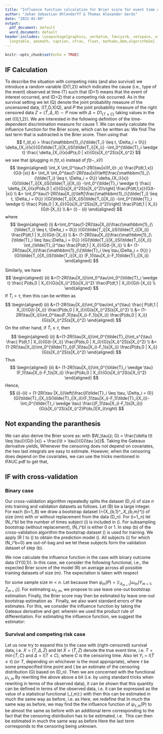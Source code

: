 ```yaml
---
title: "Influence function calculation for Brier score for event time data"
author: "Johan Sebastian Ohlendorff & Thomas Alexander Gerds"
date: "2022-01-09"
output:
  pdf_document: default
  word_document: default
header-includes: \usepackage{graphicx, verbatim, fancyvrb, setspace, xspace, colortbl,
  longtable, amsmath, caption, xfrac, float, mathabx,bbm,algorithm2e}
---
```




\newcommand{\Xj}{\ensuremath{X^{\prime}}}
\newcommand{\xj}{\ensuremath{x^{\prime}}}
\newcommand{\AUC}{\ensuremath{\operatorname{AUC}}}
\newcommand{\Brier}{\ensuremath{\operatorname{Brier}}}
\newcommand{\survtau}{\ensuremath{\tilde S(\tau)}}
\newcommand{\hatsurvtau}{\ensuremath{\hat{\tilde{S}}(\tau)}}
\newcommand{\Htau}{\ensuremath{H(\tau)}}
\newcommand{\hatHtau}{\ensuremath{\hat H^{(i)}(\tau)}}

\newcommand{\Utau}{\ensuremath{U(\tau)}}
\newcommand{\hatUtau}{\ensuremath{\hat U^{(i)}(\tau)}}
\newcommand{\Vtau}{\ensuremath{V(\tau)}}
\newcommand{\hatVtau}{\ensuremath{\hat V^{(i)}(\tau)}}
\newcommand{\Wtau}{\ensuremath{W(\tau)}}
\newcommand{\hatWtau}{\ensuremath{\hat W^{(i)}(\tau)}}
\newcommand{\margprob}{\ensuremath{F}}
\newcommand{\hatmargprob}{\ensuremath{\hat{F}}}
\newcommand{\Zi}{\ensuremath{Z_i}}
\newcommand{\emp}{\ensuremath{I\negthickspace P_n}}
\newcommand{\ifauc}{\ensuremath{\mathrm{IF}_{\mathrm{AUC}}}}
\newcommand{\hatifauc}{\ensuremath{\mathrm{\widehat{IF}}_{\mathrm{AUC}}}}
\newcommand{\ifnu}{\ensuremath{\mathrm{IF}_{\nu}}}
\newcommand{\ifnuc}{\ensuremath{\mathrm{IF}^1_{\nu}}}
\newcommand{\hatifnu}{\ensuremath{\mathrm{\widehat{IF}}_{\nu}}}
\newcommand{\hatifnuc}{\ensuremath{\mathrm{\widehat{IF}}^1_{\nu}}}
\newcommand{\ifmu}{\ensuremath{\mathrm{IF}_{\mu}}}
\newcommand{\hatifmu}{\ensuremath{\mathrm{\widehat{IF}}_{\mu}}}
\newcommand{\ifmuc}{\ensuremath{\mathrm{IF}^1_{\mu}}}
\newcommand{\hatifmuc}{\ensuremath{\mathrm{\widehat{IF}}^1_{\mu}}}

<!-- for use with Rikkes paper -->
\newcommand{\AUCO}{\hat{\theta}^{(1,1)}_{\tau,m}}
\newcommand{\auc}{\widehat{\text{auc}}}
\newcommand{\aucO}{\theta_{\tau,m}}
\newcommand{\D}{\mathrm{d}}
\newcommand{\Db}{D^*_{m,b}}
\newcommand{\E}{\mathbb{E}}
\renewcommand{\G}{\hat G_n}
\newcommand{\g}{\hat{\mathbb{G}}}
\newcommand{\II}{\mathcal{I}}
\newcommand{\I}[1]{\II_{\{#1\}}}
\newcommand{\Ibi}{\I{N_i^b=0}}
\newcommand{\Ibj}{\I{N_j^b=0}}
\newcommand{\Ibk}{\I{N_k^b=0}}
\newcommand{\IC}{\text{IF}}
\newcommand{\Isi}{\I{N_i=0}}
\newcommand{\LL}{\{\I{\T_{m+1}\leq \tau}-\R(Z_{m+1})\}^2}
\newcommand{\Lbi}{\{\I{\T_i\leq \tau}-\Rb(Z_i)\}^2}
\newcommand{\Li}{\{\I{\T_i\leq \tau}-\R(Z_i)\}^2}
\newcommand{\Lj}{\{\I{\T_j\leq \tau}-\R(Z_j)\}^2}
\newcommand{\loo}{leave-one-out bootstrap }
\newcommand{\lpo}{leave-pair-out bootstrap }
\newcommand{\Lt}{\ensuremath{L_t}}
\newcommand{\M}{\ensuremath{\omega_{\tau,m}}}
\newcommand{\m}{\hat{\omega}^{(1)}_{\tau,m}}
\newcommand{\mbin}{\hat{\omega}^{(1)}_{m}}
\newcommand{\MU}{\ensuremath{\hat{\mu}^{(1)}_{\tau,m}}}
\newcommand{\p}{\ensuremath{\P_n}}
\newcommand{\PSI}{\ensuremath{\hat{\psi}^{(1)}_{m}}}
\renewcommand{\P}{\ensuremath{\mathrm{P}}}
\newcommand{\PEK}{\ensuremath{P_{\epsilon,k}}}
\newcommand{\Qej}{\ensuremath{Q_{n,\epsilon,j}}}
\newcommand{\RR}{\ensuremath{R_{\tau}}}
\newcommand{\R}{\ensuremath{\RR(D_m)}}
\newcommand{\Rb}{\ensuremath{\RR(D_{m,b}^*)}}
\newcommand{\Rbi}{\ensuremath{R(D_{m,b}^*)}}
\newcommand{\T}{\ensuremath{\tilde{T}}}
\newcommand{\V}{\text{Var}}
\newcommand{\X}{\ensuremath{\tilde{X}}}
\newcommand{\XX}{X}
\newcommand{\W}{W_\tau}
\newcommand{\Wi}{\W(X_i,\hat G_n)}
\newcommand{\Wk}{\W(X_k,\hat G_n)}
\newcommand{\WWi}{\mathcal{W}_{T_i}(Z_i)}
\newcommand{\WWj}{\mathcal{W}_t(Z_j)}

```r
knitr::opts_chunk$set(echo = TRUE)
```

## IF Calculation
To describe the situation with competing risks (and also survival) we introduce a
random variable \(D\in\{1,2\}\) which indicates the cause (i.e., type
of the event) observed at time \(T\) such that \(D=1\) means that the
event of interest occurred, and \(D=2\) that a competing risk
occurred. As in the survival setting we let \(Q\) denote the joint
probability measure of the uncensored data, \((T,D,X)\sim Q\), and $P$
the joint probability measure of the right censored data
$Z=(\tilde{T},\Delta,X) \sim P$ now with $\Delta=D 1_{\{T \leq C\}}$
taking values in the set \(\{0,1,2\}\). We are interested in the
following definition of the time-dependent discrimination measure for
cause 1. We can easily calculate the influence function for the Brier score, which can be written as: 
\begin{align*}
& \int\left\{1_{\{ t \leq \tau \}}-R(\tau \mid x)\right\}^{2} Q(d t, d x)\\
&=\int 1_{\{t \leqslant \tau\}}-21_{\{t \leqslant \tau\}} R(\tau \mid x)+R(\tau \mid x)^{2} Q(d t, d x) \\
&= \int 1_{\{t \leqslant \tau\}}(1-2 R(\tau \mid x)) Q(d t, d x)+\int R(\tau \mid x)^{2} Q(d x) \\
&=\int \frac{1_{\{t \leqslant \tau\}}}{G(t- |x)}(1-2 R(\tau \mid x)) P(d t, 1, d x) + \int R\left(\tau | x\right)^2 P(d x)
\end{align*}
We find
\begin{align*}
IC_{\Brier}(\tilde{T}_i,\Delta_i,X_i;\tau) &= \partial_{\varepsilon} \int \frac{1_{\{t \leqslant \tau\}}}{G(t- |x)}(1-2 R(\tau \mid x)) P_{\varepsilon}(d t, 1, d x) +\partial_{\varepsilon} \int R\left(\tau | x\right)^2 P_{\varepsilon}(d x) \\&=
\int 1_{\{t \leqslant \tau \}}(1-2 R(\tau \mid x)) \frac{d(\delta_{\left\{\tilde{T}_{i}, \Delta_i,X_i\right\}})(t, 1, x)+dP(t,1,x)\left[f_i(t-,x)-1\right]}{G(t- |x)} \\
&+ \int R\left(\tau | x\right)^2 (\delta_{\left\{\tilde{T}_{i}, \Delta_i,X_i\right\}}-P) \\
&=   1_{\{\tilde{T}_i \leqslant \tau, \Delta_i=1\}}(1-2 R(\tau \mid X_i)) \frac{1}{G(\tilde{T}_i- | X_i)}  \\
&+  \int 1_{\{t \leqslant \tau\}}(1-2 R(\tau \mid x)) f_i(t-,x) \frac{dP(t,1,x)}{G(t-|x)} + R\left(\tau | X_i \right)^2 \\
&- \int R\left(\tau | x\right)^2 dP(x)
- \int 1_{\{t \leqslant \tau\}}(1-2 R(\tau \mid x)) \frac{dP(t,1,x)}{G(t-|x)}
\end{align*}
The last term that is subtracted is the Brier score. Then using that 
$$
 f_i(t,x) = \frac{\mathbbm{1}_{\{\tilde{T_i} \leq t, \Delta_i = 0\}} \delta_{X_i}(x)}{G(\tilde{T_i}|X_i)S(\tilde{T_i}|X_i)} -\int_0^{\tilde{T}_i \wedge t} \frac{ \delta_{X_i}(x)dP(s,0 | x)}{G(s|X_i)^2S(s|X_i)^2}
$$
we see that (plugging in $f(t,x)$ instead of $f(t-,x)$!)
$$
\begin{aligned}
\int_X \int_0^\tau(1-2R(\tau|x))f_i(t-,x) \frac{P(dt,1,x)}{G(t-|x)} &= \int_X \int_0^\tau(1-2R(\tau|x))\left[\frac{\mathbbm{1}_{\{\tilde{T_i} \leq t, \Delta_i = 0\}} \delta_{X_i}(x)}{G(\tilde{T_i}|X_i)S(\tilde{T_i}|X_i)} -\int_0^{\tilde{T}_i \wedge t} \frac{ \delta_{X_i}(x)P(ds,0 | x)}{G(s|X_i)^2S(s|X_i)^2}\right] \frac{P(dt,1,x)}{G(t-|x)} \\
&= \int_0^\tau(1-2R(\tau|X_i))\left[\frac{\mathbbm{1}_{\{\tilde{T_i} \leq t, \Delta_i = 0\}} }{G(\tilde{T_i}|X_i)S(\tilde{T_i}|X_i)} -\int_0^{\tilde{T}_i \wedge t} \frac{ P(ds,0 | X_i)}{G(s|X_i)^2S(s|X_i)^2}\right] \frac{P(dt,1 | X_i)}{G(t-|X_i)} \\
&= (i) - (ii)
\end{aligned}
$$
where 
$$
\begin{aligned}
(i) &=\int_0^\tau(1-2R(\tau|X_i))\frac{\mathbbm{1}_{\{\tilde{T_i} \leq t, \Delta_i = 0\}} }{G(\tilde{T_i}|X_i)S(\tilde{T_i}|X_i)} \frac{P(dt,1 | X_i)}{G(t-|X_i)} \\
&= (1-2R(\tau|X_i))\frac{\mathbbm{1}_{\{\tilde{T}_i \leq \tau,\Delta_i = 0\}} }{G(\tilde{T_i}|X_i)S(\tilde{T_i}|X_i)} \int_{\tilde{T}_i}^\tau \frac{P(dt,1 | X_i)}{G(t-|X_i)} \\
&= (1-2R(\tau|X_i))\frac{\mathbbm{1}_{\{\tilde{T}_i \leq \tau,\Delta_i = 0\}} }{G(\tilde{T_i}|X_i)S(\tilde{T_i}|X_i)} (F_1(\tau|X_i)-F_1(\tilde{T}_i|X_i))
\end{aligned}
$$

Similarly, we have
$$
\begin{aligned}
(ii) &=(1-2R(\tau|X_i))\int_0^\tau\int_0^{\tilde{T}_i \wedge t} \frac{ P(ds,0 | X_i)}{G(s|X_i)^2S(s|X_i)^2} \frac{P(dt,1 | X_i)}{G(t-|X_i)} \\
\end{aligned}
$$
If $\tilde{T}_i > \tau$, then this can be written as 
$$
\begin{aligned}
(ii) &=(1-2R(\tau|X_i))\int_0^\tau\int_s^{\tau} \frac{ P(dt,1 | X_i)}{G(t-|X_i)} \frac{P(ds,0 | X_i)}{G(s|X_i)^2S(s|X_i)^2} \\
&= (1-2R(\tau|X_i))\int_0^\tau(F_1(\tau|X_i)-F_1(s|X_i)) \frac{P(ds,0 | X_i)}{G(s|X_i)^2S(s|X_i)^2} 
\end{aligned}
$$
On the other hand, if $\tilde{T}_i \leq \tau$, then
$$
\begin{aligned}
(ii) &=(1-2R(\tau|X_i))\int_0^{\tilde{T}_i}\int_s^{\tau} \frac{ P(dt,1 | X_i)}{G(t-|X_i)} \frac{P(ds,0 | X_i)}{G(s|X_i)^2S(s|X_i)^2}  \\
&= (1-2R(\tau|X_i))\int_0^{\tilde{T}_i}(F_1(\tau|X_i)-F_1(s|X_i)) \frac{P(ds,0 | X_i)}{G(s|X_i)^2S(s|X_i)^2} 
\end{aligned}
$$
Thus 
$$
\begin{aligned}
(ii) 
&= (1-2R(\tau|X_i))\int_0^{\tilde{T}_i \wedge \tau}(F_1(\tau|X_i)-F_1(s|X_i)) \frac{P(ds,0 | X_i)}{G(s|X_i)^2S(s|X_i)^2} 
\end{aligned}
$$
Hence, 
$$
(i)-(ii) = (1-2R(\tau |X_i))\left(\frac{I(\tilde{T}_i \leq \tau, \Delta_i = 0)}{G(\tilde{T}_i|X_i)S(\tilde{T}_i|X_i)}(F_1(\tau|X_i)-F_1(\tilde{T}_i|X_i))-\int_0^{\tilde{T}_i \wedge \tau} \frac{(F_1(\tau|X_i)-F_1(s|X_i))}{G(s|X_i)^2S(s|X_i)^2}P(ds,0|X_i)\right)
$$


## Not expanding the paranthesis
We can also derive the Brier score as:
\begin{align*}
\sum_{\delta = 0, 1} \int\left\{1_{\{ t \leq \tau \}}-R(\tau \mid x)\right\}^{2} W_\tau(z; G) P(d t, \delta, d x)
\end{align*}
with $W_\tau(z; G) = \frac{\delta I(t \leq \tau)}{G(t-|x)} +  \frac{I(t > \tau)}{G(\tau |x)}$. Taking the Gateaux derivative yields,
\begin{align*}
& I( \tilde{T}_i \leq \tau, \Delta_i=1)\frac{(1-R(\tau \mid X_i)) ^{2}}{G(\tilde{T}_i- | X_i)} + I( \tilde{T}_i > \tau)\frac{R(\tau \mid X_i) ^{2}}{G(\tau | X_i)} \\
&-Brier \\
&+ \int I(t \leq \tau)(1-R(\tau | x))^2 \frac{f_i(t-,x)}{G(t-|x)}P(dt,1,dx) \\
&+ \int I(t > \tau)R(\tau | x) ^2 \frac{f_i(\tau,x)}{G(\tau|x)}P(dt,dx)
\end{align*}
Whenever the censoring does not depend on covariates, the two last integrals are easy to estimate. However, when the censoring does depend on the covariates, we can use the tricks mentioned in IFAUC.pdf to get that,
\begin{align*}
&\int I(t > \tau)R(\tau | x) ^2 \frac{f_i(\tau,x)}{G(\tau|x)}P(dt,dx) + \int I(t \leq \tau)(1-R(\tau | x))^2 \frac{f_i(t-,x)}{G(t-|x)}P(dt,1,dx) \\
&= R(\tau | X_i)^2 S(\tau | X_i)\left(\frac{I(\tilde{T}_i \leq \tau, \Delta_i = 0)}{G(\tilde{T}_i|X_i)S(\tilde{T}_i|X_i)}-\int_0^{\tilde{T}_i \wedge \tau} \frac{1}{G(s|X_i)^2S(s|X_i)^2}P(ds,0|X_i)\right) \\
&+ (1-R(\tau|X_i))^2 \left(\frac{I(\tilde{T}_i \leq \tau, \Delta_i = 0)}{G(\tilde{T}_i|X_i)S(\tilde{T}_i|X_i)}(F_1(\tau|X_i)-F_1(\tilde{T}_i|X_i))-\int_0^{\tilde{T}_i \wedge \tau} \frac{(F_1(\tau|X_i)-F_1(s|X_i))}{G(s|X_i)^2S(s|X_i)^2}P(ds,0|X_i)\right) \\
&= R(\tau | X_i)^2 S(\tau | X_i)\left(\frac{I(\tilde{T}_i \leq \tau, \Delta_i = 0)}{G(\tilde{T}_i|X_i)S(\tilde{T}_i|X_i)}-\int_0^{\tilde{T}_i \wedge \tau} \frac{1}{G(s|X_i)S(s|X_i)}\Lambda_C(ds|X_i)\right) \\
&+ (1-R(\tau|X_i))^2 \left(\frac{I(\tilde{T}_i \leq \tau, \Delta_i = 0)}{G(\tilde{T}_i|X_i)S(\tilde{T}_i|X_i)}(F_1(\tau|X_i)-F_1(\tilde{T}_i|X_i))-\int_0^{\tilde{T}_i \wedge \tau} \frac{(F_1(\tau|X_i)-F_1(s|X_i))}{G(s|X_i)S(s|X_i)}\Lambda_C(ds|X_i)\right)
\end{align*}

## IF with cross-validation

### Binary case
Our cross-validation algorithm repeatedly splits the dataset \(D_n\)
of size $n$ into training and validation datasets as follows. Let
\(B\) be a large integer. For each \(b=1,\ldots,B\) we draw a
bootstrap dataset \(\Db=\{X_{b,1}^*,\ldots,X_{b,m}^*\}\) of size
\(m\le n\) with or without replacement from the data \(D_n\). For
\(i=1,\ldots,n\) let \(N_i^b\) be the number of times subject \(i\) is
included in \(\Db\). For subsampling bootstrap (without replacement),
\(N_i^b\) is either 0 or 1. In step \(b\) of the cross-validation
algorithm the bootstrap dataset \(\Db\) is used for training. We apply
\(R \) to \(\Db\) to obtain the prediction model \(\Rbi\). All
subjects \(i\) for which \(N_i^b=0\) are out-of-bag and we let these
subjects form the validation dataset of step \(b\). 

We now calculate the influence function in the case with binary
outcome data \((Y\in \{0,1\}\). In this case, we consider the
following functional, i.e., the expected Brier score of the model
\(R\) on average across all possible training datasets of size
\(m\). The expectation is taken with respect \begin{align*}
\psi_{m}(P)&=\int\left(\int\cdots\int\left\{y_{m+1}-R(\{x_i\}_{i=1}^m)(z_{m+1})\right\}^2
I(x_{m+1} \notin \{x_i\}_{i=1}^m)\prod_{i=1}^m P(d x_i)\right) P(d
x_{m+1}) \end{align*}

for some sample size $m < n$. Let 
\begin{equation*}
  \omega_{m} (Y_{m+1},Z_{m+1})=\mathbb{E}_{D_m} [(Y_{m+1}-R(D_m)(Z_{m+1}))^2 | Y_{m+1}, Z_{m+1}] 
\end{equation*}
because then $\psi_{m}(P) = \mathbb{E}_{X_{m+1}}[\omega_{m} (Y_{m+1},Z_{m+1})]$. For estimating $\omega_{\tau,m}$, we propose to use leave one-out bootstrap estimation:
\begin{equation*}
  \hat{\omega}_{m} (Y_i,Z_i)=\frac{\sum_{b=1}^B (Y_{i}-R(D_m)(Z_{i}))^2I(N_i^b=0) }{\sum_{b=1}^B I(N_i^b=0)}
\end{equation*}
Finally, the Brier score may then be estimated by leave one-out bootstrap estimation as ´
\begin{equation*}
  \PSI=\frac{1}{n}\sum_{i=1}^n\hat{\omega}_{m} (Y_i,Z_i)
\end{equation*}
Finally, we also want standard errors of the estimates. For this, we consider the influence function by taking the Gateaux derivative and get: 
\begin{align*} 
  \IC_{\psi}(m;x_k)&=\frac{\partial}{\partial\epsilon}\psi_{m}(P_{\epsilon,k})\Big\vert_{\epsilon=0} \\
  &= \int \frac{\partial}{\partial\epsilon} \left(\int\cdots\int\left\{y_{m+1}-R(\{x_i\}_{i=1}^m)(z_{m+1})\right\}^2 I(x_{m+1} \notin \{x_i\}_{i=1}^m)\prod_{i=1}^m \PEK (d x_i)\right) \PEK(d x_{m+1}) \Big\vert_{\epsilon=0} \\
  &= \int \frac{\partial}{\partial\epsilon} \left(\int\cdots\int\left\{y_{m+1}-R(\{x_i\}_{i=1}^m)(z_{m+1})\right\}^2 I(x_{m+1} \notin \{x_i\}_{i=1}^m)\prod_{i=1}^m \PEK (d x_i)\right) \Big\vert_{\epsilon=0}  P(d x_{m+1}) \\
  &+  \int \left(\int\cdots\int\left\{y_{m+1}-R(\{x_i\}_{i=1}^m)(z_{m+1})\right\}^2 I(x_{m+1} \notin \{x_i\}_{i=1}^m)\prod_{i=1}^m P (d x_i)\right) \frac{\partial}{\partial\epsilon} \PEK(d x_{m+1}) \Big\vert_{\epsilon=0}  \\
  &= \int \sum_{j=1}^m \left(\int\cdots\int\left\{y_{m+1}-R(\{x_i\}_{i=1}^m)(z_{m+1})\right\}^2 I(x_{m+1} \notin \{x_i\}_{i=1}^m) \delta_{x_k}(x_j) \prod_{i \neq j} (d x_i)\right)  P(d x_{m+1})  - m \psi_{m}(P) \\ %notation???
  &+ \omega_{m} (Y_{k},Z_{k})-\psi_{m}(P) \\
  &= \omega_{m} (Y_{k},Z_{k})-(m+1) \psi_{m}(P) \\
  &+\int \sum_{j=1}^m \left(\int\cdots\int\left\{y_{m+1}-R(\{x_i\}_{i=1}^m)(z_{m+1})\right\}^2 I(x_{m+1} \notin \{x_i\}_{i=1}^m) \delta_{x_k}(x_j) \prod_{i \neq j} (d x_i)\right)  P(d x_{m+1}) 
\end{align*}
wherein we used the product rule of differentiation. For estimating the influence function, we suggest the estimator:
\begin{align*}
  \widehat{\IC}_{\psi}(m;X_k)&=\mbin (Y_k,Z_k)-(m+1)\, \PSI +\frac{1}{n} \sum_{i=1}^n\frac{\sum_b \{Y_i-\Rbi (Z_i)\}^2 \Ibi N_k^b}{\sum_b\Ibi} % is the last part estimated correctly?
\end{align*}

### Survival and competing risk case
Let us now try to expand this to the case with (right-censored) survival data, i.e. $X=(T, \Delta, Z)$ and let $\bar{X} = (\tilde{T},Z)$ denote the true event time, i.e. $T=\min\{\tilde{T}, C\}$ and $\Delta = I(T\leq C)$, where $C$ is the censoring time. Also let $Y_i = I(\tilde{T} \leq \tau)$ (or $T$, depending on whichever is the most appropriate), where $\tau$ be some prespecified time point and \(\G\) be an estimate of the censoring
distribution \(G\) based on \(D_n\). Then we are concerned with the functional $\mu_{\tau, m}$ 
\begin{equation*}
  \mu_{\tau,m}=\E_{\X_{m+1}}\big[\E_{D_{m}}\big[\LL\big|\T_{m+1},Z_{m+1}\big]\big]
\end{equation*} 
By rewriting the above above a bit (i.e. by using standard tricks when rewriting in terms of the observed data), it can be shown that this quantity can be defined in terms of the observed data, i.e. it can be expressed as the value of
a statistical functional \(\psi_{\tau,m}:\mathcal{P}\to [0,1]\)
\begin{align*}
  \psi_{\tau,m}(\P)&=\int\left(\int\cdots\int\left\{\I{u_{m+1}\leq\tau}-\RR(\{x_i\}_{i=1}^m)(z_{m+1})\right\}^2 I(x_{m+1} \notin \{x_i\}_{i=1}^m) \prod_{i=1}^m\P(\D x_i)\right)\\
   &\qquad\qquad\times\W(x_{m+1},\kappa_{\tau,z_{m+1}}(\P))\P(\D x_{m+1})\\&=\mu_{\tau,m}.
\end{align*}
with 
\begin{align*}
  \Wi=\frac{\I{T_i\leq \tau}\Delta_i}{\G(T_i\vert Z_i)}+\frac{\I{T_i>\tau}}{\G(\tau\vert Z_i)}
\end{align*} 
then this can be estimated in much the same way as before, i.e. as 
\begin{equation*}
  \MU=\frac{1}{n}\sum_{i=1}^n\m(T_i,Z_i)\Wi 
\end{equation*}
Here, we redefine that 
\begin{equation*}
  \m(\T_i,Z_i)=\frac{\sum_{b=1}^B\Lbi\Ibi}{\sum_{b=1}^B\I{N_i^b=0}}
\end{equation*}
In much the same way as before, we may find the the influence function of $\psi_{\tau,m}(\P)$ to be almost the same as before with an additional term corresponding to the fact that the censoring distribution has to be estimated, i.e. 
\begin{align*} 
  \IC_{\psi}(\tau,m;x_k)&=\M(t_k,z_k)\W(x_k,\kappa_{\tau,z_{m+1}}(\P))-(m+1)\, \mu_{\tau,m}\\
  &+\int\Big[\sum_{j=1}^m \int\cdots\int\{\I{t_{m+1}\leq\tau}-\RR(\{x_i\}_{i=1}^n)(z_{m+1})\}^2 I(x_{m+1} \notin \{x_i\}_{i=1}^m) \delta_{x_k}(x_j)\prod_{i\neq j}\P(\D x_i)\Big]\W(x_{m+1},\kappa_{\tau,z_{m+1}}(\P))\P(\D x_{m+1})
  \\
  &+\int\M(t_{m+1},z_{m+1})\left[\frac{\I{t_{m+1}\leq \tau}\delta_{m+1}}{G(t_{m+1}-\vert z_{m+1})} f_k(t_{m+1},z_{m+1})
  +\frac{\I{t_{m+1}>\tau}}{G(\tau\vert z_{m+1})}f_k(\tau,z_{m+1}) \right]\P(\D x_{m+1}) \\
\end{align*}
This can then be estimated in much the same way as before
\begin{align*}
  \widehat{\IC}_{\psi}(\tau,m;X_k)&=\m(T_k,Z_k)\W(X_k,\G)-(m+1)\, \MU \\
  &+\frac{1}{n} \sum_{i=1}^n\frac{\sum_b \{\I{T_i\leq \tau}-\Rb(Z_i)\}^2 \Ibi N_k^b}{\sum_b\Ibi}\W(X_i,\G)\\
  &+\frac{1}{n}\sum_{i=1}^n\m(T_i,Z_i)\left[\frac{\I{T_i\leq\tau}\Delta_i}{\G(T_i-\vert Z_i)}\hat{f_k} (T_i-,Z_i)
  +\frac{\I{T_i>\tau}}{\G (\tau\vert Z_i)}\hat{f_k} (\tau ,Z_i)\right]
\end{align*}
Here the last term corresponds to the censoring being unknown. 
